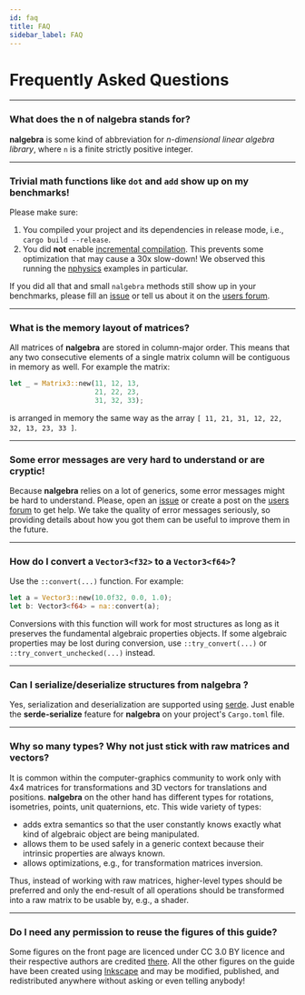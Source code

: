 ```yaml
---
id: faq
title: FAQ
sidebar_label: FAQ
---
```




# Frequently Asked Questions

--------

### What does the **n** of **nalgebra** stands for?

**nalgebra** is some kind of abbreviation for _n-dimensional linear algebra
library_, where `n` is a finite strictly positive integer.

--------

### Trivial math functions like `dot` and `add` show up on my benchmarks!

Please make sure:

1. You compiled your project and its dependencies in release mode, i.e., `cargo
   build --release`.
2. You did **not** enable [incremental
   compilation](https://internals.rust-lang.org/t/incremental-compilation-beta).
   This prevents some optimization that may cause a 30x slow-down! We observed
   this running the [nphysics](https://nphysics.org) examples in particular.

If you did all that and small `nalgebra` methods still show up in your
benchmarks, please fill an
[issue](https://github.com/rustsim/nalgebra/issues) or tell us about it on
the [users forum](https://users.nphysics.org/c/nalgebra).

--------

### What is the memory layout of matrices?

All matrices of **nalgebra** are stored in column-major order. This means that
any two consecutive elements of a single matrix column will be contiguous in
memory as well. For example the matrix:

```rust
let _ = Matrix3::new(11, 12, 13,
                     21, 22, 23,
                     31, 32, 33);
```

is arranged in memory the same way as the array `[ 11, 21, 31, 12, 22, 32, 13,
23, 33 ]`.

--------

### Some error messages are very hard to understand or are cryptic!

Because **nalgebra** relies on a lot of generics, some error messages might be
hard to understand. Please, open an
[issue](https://github.com/rustsim/nalgebra/issues) or create a post on the
[users forum](https://users.nphysics.org/c/nalgebra) to get help. We take the
quality of error messages seriously, so providing details about how you got
them can be useful to improve them in the future.

--------

### How do I convert a `Vector3<f32>` to a `Vector3<f64>`?

Use the `::convert(...)` function. For example:

```rust
let a = Vector3::new(10.0f32, 0.0, 1.0);
let b: Vector3<f64> = na::convert(a);
```

Conversions with this function will work for most structures as long as it
preserves the fundamental algebraic properties objects. If some algebraic
properties may be lost during conversion, use `::try_convert(...)` or
`::try_convert_unchecked(...)` instead.

--------

### Can I serialize/deserialize structures from **nalgebra** ?

Yes, serialization and deserialization are supported using
[serde](https://serde.rs). Just enable the **serde-serialize** feature for
**nalgebra** on your project's `Cargo.toml` file.

--------

### Why so many types? Why not just stick with raw matrices and vectors?

It is common within the computer-graphics community to work only with 4x4
matrices for transformations and 3D vectors for translations and positions.
**nalgebra** on the other hand has different types for rotations, isometries,
points, unit quaternions, etc. This wide variety of types:

* adds extra semantics so that the user constantly knows exactly what kind of
  algebraic object are being manipulated.
* allows them to be used safely in a generic context because their
  intrinsic properties are always known.
* allows optimizations, e.g., for transformation matrices inversion.

Thus, instead of working with raw matrices, higher-level types should be
preferred and only the end-result of all operations should be transformed into
a raw matrix to be usable by, e.g., a shader.

--------

### Do I need any permission to reuse the figures of this guide?

Some figures on the front page are licenced under CC 3.0 BY licence and their
respective authors are credited [there](../about#image-credits).  All the other
figures on the guide have been created using
[Inkscape](https://www.inkscape.org/) and may be modified, published, and
redistributed anywhere without asking or even telling anybody!
